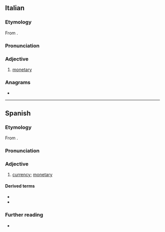 {{also|monetário}}
==Italian==

===Etymology===
From {{bor|it|la|monētārius||of or belonging to the mint}}.

===Pronunciation===
{{it-pr|monetàrio}}

===Adjective===
{{it-adj}}

# [[monetary]]

===Anagrams===
* {{anagrams|it|a=aeimnoort|erotomani}}

----

==Spanish==

===Etymology===
From {{bor|es|la|monētārius||of or belonging to the mint}}.

===Pronunciation===
{{es-IPA}}

===Adjective===
{{es-adj}}

# {{lb|es|relational}} [[currency]]; [[monetary]]

====Derived terms====
* {{l|es|Fondo Monetario Internacional}}
* {{l|es|monetarismo}}

===Further reading===
* {{R:es:DRAE}}
{{C|es|Coins}}
